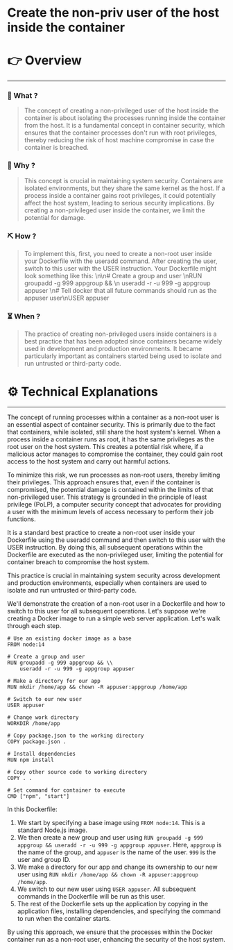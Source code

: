 # Create the non-priv user of the host inside the container


# 👉 Overview

---

### 👀 What ?

> The concept of creating a non-privileged user of the host inside the container is about isolating the processes running inside the container from the host. It is a fundamental concept in container security, which ensures that the container processes don't run with root privileges, thereby reducing the risk of host machine compromise in case the container is breached.
> 

### 🧐 Why ?

> This concept is crucial in maintaining system security. Containers are isolated environments, but they share the same kernel as the host. If a process inside a container gains root privileges, it could potentially affect the host system, leading to serious security implications. By creating a non-privileged user inside the container, we limit the potential for damage.
> 

### ⛏️ How ?

> To implement this, first, you need to create a non-root user inside your Dockerfile with the useradd command. After creating the user, switch to this user with the USER instruction. Your Dockerfile might look something like this: \n\n# Create a group and user \nRUN groupadd -g 999 appgroup && \n    useradd -r -u 999 -g appgroup appuser \n# Tell docker that all future commands should run as the appuser user\nUSER appuser
> 

### ⏳ When ?

> The practice of creating non-privileged users inside containers is a best practice that has been adopted since containers became widely used in development and production environments. It became particularly important as containers started being used to isolate and run untrusted or third-party code.
> 

# ⚙️ Technical Explanations

---

The concept of running processes within a container as a non-root user is an essential aspect of container security. This is primarily due to the fact that containers, while isolated, still share the host system's kernel. When a process inside a container runs as root, it has the same privileges as the root user on the host system. This creates a potential risk where, if a malicious actor manages to compromise the container, they could gain root access to the host system and carry out harmful actions.

To minimize this risk, we run processes as non-root users, thereby limiting their privileges. This approach ensures that, even if the container is compromised, the potential damage is contained within the limits of that non-privileged user. This strategy is grounded in the principle of least privilege (PoLP), a computer security concept that advocates for providing a user with the minimum levels of access necessary to perform their job functions.

It is a standard best practice to create a non-root user inside your Dockerfile using the useradd command and then switch to this user with the USER instruction. By doing this, all subsequent operations within the Dockerfile are executed as the non-privileged user, limiting the potential for container breach to compromise the host system.

This practice is crucial in maintaining system security across development and production environments, especially when containers are used to isolate and run untrusted or third-party code.

We'll demonstrate the creation of a non-root user in a Dockerfile and how to switch to this user for all subsequent operations. Let's suppose we're creating a Docker image to run a simple web server application. Let's walk through each step.

```
# Use an existing docker image as a base
FROM node:14

# Create a group and user
RUN groupadd -g 999 appgroup && \\
    useradd -r -u 999 -g appgroup appuser

# Make a directory for our app
RUN mkdir /home/app && chown -R appuser:appgroup /home/app

# Switch to our new user
USER appuser

# Change work directory
WORKDIR /home/app

# Copy package.json to the working directory
COPY package.json .

# Install dependencies
RUN npm install

# Copy other source code to working directory
COPY . .

# Set command for container to execute
CMD ["npm", "start"]

```

In this Dockerfile:

1. We start by specifying a base image using `FROM node:14`. This is a standard Node.js image.
2. We then create a new group and user using `RUN groupadd -g 999 appgroup && useradd -r -u 999 -g appgroup appuser`. Here, `appgroup` is the name of the group, and `appuser` is the name of the user. `999` is the user and group ID.
3. We make a directory for our app and change its ownership to our new user using `RUN mkdir /home/app && chown -R appuser:appgroup /home/app`.
4. We switch to our new user using `USER appuser`. All subsequent commands in the Dockerfile will be run as this user.
5. The rest of the Dockerfile sets up the application by copying in the application files, installing dependencies, and specifying the command to run when the container starts.

By using this approach, we ensure that the processes within the Docker container run as a non-root user, enhancing the security of the host system.
